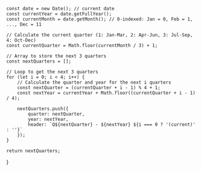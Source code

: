 
    const date = new Date(); // current date
    const currentYear = date.getFullYear();
    const currentMonth = date.getMonth(); // 0-indexed: Jan = 0, Feb = 1, ..., Dec = 11

    // Calculate the current quarter (1: Jan-Mar, 2: Apr-Jun, 3: Jul-Sep, 4: Oct-Dec)
    const currentQuarter = Math.floor(currentMonth / 3) + 1;

    // Array to store the next 3 quarters
    const nextQuarters = [];

    // Loop to get the next 3 quarters
    for (let i = 0; i < 4; i++) {
        // Calculate the quarter and year for the next i quarters
        const nextQuarter = (currentQuarter + i - 1) % 4 + 1;
        const nextYear = currentYear + Math.floor((currentQuarter + i - 1) / 4);

        nextQuarters.push({
            quarter: nextQuarter,
            year: nextYear,
            header: `Q${nextQuarter} - ${nextYear} ${i === 0 ? '(current)' : ''}`
        });
    }

    return nextQuarters;
}

<RoadmapColumns columns={getNextQuarters()}></RoadmapColumns>